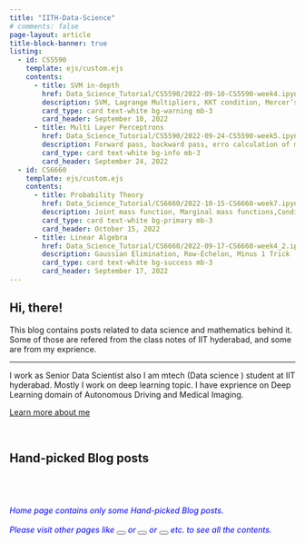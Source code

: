 ```yaml
---
title: "IITH-Data-Science"
# comments: false
page-layout: article
title-block-banner: true
listing:
  - id: CS5590
    template: ejs/custom.ejs
    contents: 
      - title: SVM in-depth
        href: Data_Science_Tutorial/CS5590/2022-09-10-CS5590-week4.ipynb
        description: SVM, Lagrange Multipliers, KKT condition, Mercer’s condition, Kernel Trick
        card_type: card text-white bg-warning mb-3 
        card_header: September 10, 2022
      - title: Multi Layer Perceptrons
        href: Data_Science_Tutorial/CS5590/2022-09-24-CS5590-week5.ipynb
        description: Forward pass, backward pass, erro calculation of multipalyer models.
        card_type: card text-white bg-info mb-3
        card_header: September 24, 2022
  - id: CS6660
    template: ejs/custom.ejs
    contents: 
      - title: Probability Theory
        href: Data_Science_Tutorial/CS6660/2022-10-15-CS6660-week7.ipynb
        description: Joint mass function, Marginal mass functions,Conditional mass function, Concentration Bounds
        card_type: card text-white bg-primary mb-3
        card_header: October 15, 2022
      - title: Linear Algebra 
        href: Data_Science_Tutorial/CS6660/2022-09-17-CS6660-week4_2.ipynb
        description: Gaussian Elimination, Row-Echelon, Minus 1 Trick
        card_type: card text-white bg-success mb-3 
        card_header: September 17, 2022
---
```


```{=html}
<div class="jumbotron">
  <h2 class="display-3">Hi, there!</h2>
  <p class="lead"> This blog contains posts related to data science and mathematics behind it. Some of those are refered from the class notes of IIT hyderabad, and some are from my exprience.</p>
  <hr class="my-4">
  <p>I work as Senior Data Scientist also I am mtech (Data science ) student at IIT hyderabad. Mostly I work on deep learning topic. I have exprience on Deep Learning domain of Autonomous Driving and  Medical Imaging. </p>
  <p class="lead">
    <a class="btn btn-primary btn-lg" href="about.qmd" role="button">Learn more about me</a>
  </p>
</div>
```
<br>

## Hand-picked Blog posts

::: {.grid}

::: {.g-col-12 .g-col-md-6  }

::: {#CS5590}

:::

:::

::: {.g-col-12 .g-col-md-6}

::: {#CS6660}

:::

:::

:::

<br><br>

```{=html}
<h6 style="color:blue;">Home page contains only some Hand-picked Blog posts.<br><br>
Please visit other pages like 
<a href="Data_Science_Tutorial/" style="text-decoration: none"> 
	<button type="button" class="btn btn-primary" fdprocessedid="ds0j3o"><i class="fa-solid fa-book-open-reader"></i></button> 
</a>   
or 
<a href="Data_Science_Hacks/" style="text-decoration: none"> 
<button type="button" class="btn btn-success" fdprocessedid="dyj809"><i class="fa-solid fa-user-ninja"></i></button>
</a>   
or 
<a href="about.qmd" style="text-decoration: none"> 
<button type="button" class="btn btn-info" fdprocessedid="jja6cl"><i class="fa-solid fa-address-card"></i></button> 
</a> 
etc.
to see all the contents.</h6><br>
```


<br>